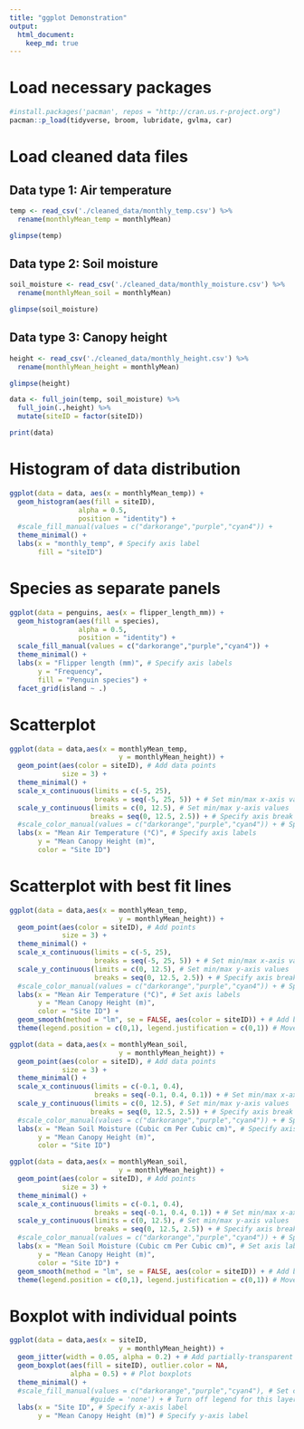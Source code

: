 ```yaml
---
title: "ggplot Demonstration"
output: 
  html_document:
    keep_md: true
---
```


# Load necessary packages
```r
#install.packages('pacman', repos = "http://cran.us.r-project.org")
pacman::p_load(tidyverse, broom, lubridate, gvlma, car)
```

# Load cleaned data files
## Data type 1: Air temperature
```r
temp <- read_csv('./cleaned_data/monthly_temp.csv') %>% 
  rename(monthlyMean_temp = monthlyMean)

glimpse(temp)
```

## Data type 2: Soil moisture
```r
soil_moisture <- read_csv('./cleaned_data/monthly_moisture.csv') %>% 
  rename(monthlyMean_soil = monthlyMean)

glimpse(soil_moisture)
```

## Data type 3: Canopy height
```r
height <- read_csv('./cleaned_data/monthly_height.csv') %>% 
  rename(monthlyMean_height = monthlyMean)

glimpse(height)
```

```r
data <- full_join(temp, soil_moisture) %>%
  full_join(.,height) %>% 
  mutate(siteID = factor(siteID))

print(data)
```

# Histogram of data distribution
```r
ggplot(data = data, aes(x = monthlyMean_temp)) +
  geom_histogram(aes(fill = siteID),
                 alpha = 0.5,
                 position = "identity") +
  #scale_fill_manual(values = c("darkorange","purple","cyan4")) +
  theme_minimal() +
  labs(x = "monthly_temp", # Specify axis label
       fill = "siteID")
```
# Species as separate panels
```r
ggplot(data = penguins, aes(x = flipper_length_mm)) +
  geom_histogram(aes(fill = species),
                 alpha = 0.5,
                 position = "identity") +
  scale_fill_manual(values = c("darkorange","purple","cyan4")) +
  theme_minimal() +
  labs(x = "Flipper length (mm)", # Specify axis labels
       y = "Frequency",
       fill = "Penguin species") +
  facet_grid(island ~ .)
```

# Scatterplot

```r
ggplot(data = data,aes(x = monthlyMean_temp,
                           y = monthlyMean_height)) +
  geom_point(aes(color = siteID), # Add data points
             size = 3) +
  theme_minimal() +
  scale_x_continuous(limits = c(-5, 25),
                     breaks = seq(-5, 25, 5)) + # Set min/max x-axis values
  scale_y_continuous(limits = c(0, 12.5), # Set min/max y-axis values
                    breaks = seq(0, 12.5, 2.5)) + # Specify axis break values
  #scale_color_manual(values = c("darkorange","purple","cyan4")) + # Specify custom colors
  labs(x = "Mean Air Temperature (°C)", # Specify axis labels
       y = "Mean Canopy Height (m)", 
       color = "Site ID")
```

# Scatterplot with best fit lines
```r
ggplot(data = data,aes(x = monthlyMean_temp,
                           y = monthlyMean_height)) +
  geom_point(aes(color = siteID), # Add points
             size = 3) +
  theme_minimal() + 
  scale_x_continuous(limits = c(-5, 25),
                     breaks = seq(-5, 25, 5)) + # Set min/max x-axis values
  scale_y_continuous(limits = c(0, 12.5), # Set min/max y-axis values
                     breaks = seq(0, 12.5, 2.5)) + # Specify axis break values
  #scale_color_manual(values = c("darkorange","purple","cyan4")) + # Specify custom colors
  labs(x = "Mean Air Temperature (°C)", # Set axis labels
       y = "Mean Canopy Height (m)",
       color = "Site ID") +
  geom_smooth(method = "lm", se = FALSE, aes(color = siteID)) + # Add best fit lines for each species
  theme(legend.position = c(0,1), legend.justification = c(0,1)) # Move the legend
```

```r
ggplot(data = data,aes(x = monthlyMean_soil,
                           y = monthlyMean_height)) +
  geom_point(aes(color = siteID), # Add data points
             size = 3) +
  theme_minimal() +
  scale_x_continuous(limits = c(-0.1, 0.4),
                     breaks = seq(-0.1, 0.4, 0.1)) + # Set min/max x-axis values
  scale_y_continuous(limits = c(0, 12.5), # Set min/max y-axis values
                    breaks = seq(0, 12.5, 2.5)) + # Specify axis break values
  #scale_color_manual(values = c("darkorange","purple","cyan4")) + # Specify custom colors
  labs(x = "Mean Soil Moisture (Cubic cm Per Cubic cm)", # Specify axis labels
       y = "Mean Canopy Height (m)", 
       color = "Site ID")
```

```r
ggplot(data = data,aes(x = monthlyMean_soil,
                           y = monthlyMean_height)) +
  geom_point(aes(color = siteID), # Add points
             size = 3) +
  theme_minimal() + 
  scale_x_continuous(limits = c(-0.1, 0.4),
                     breaks = seq(-0.1, 0.4, 0.1)) + # Set min/max x-axis values
  scale_y_continuous(limits = c(0, 12.5), # Set min/max y-axis values
                     breaks = seq(0, 12.5, 2.5)) + # Specify axis break values
  #scale_color_manual(values = c("darkorange","purple","cyan4")) + # Specify custom colors
  labs(x = "Mean Soil Moisture (Cubic cm Per Cubic cm)", # Set axis labels
       y = "Mean Canopy Height (m)",
       color = "Site ID") +
  geom_smooth(method = "lm", se = FALSE, aes(color = siteID)) + # Add best fit lines for each species
  theme(legend.position = c(0,1), legend.justification = c(0,1)) # Move the legend
```

# Boxplot with individual points
```r
ggplot(data = data,aes(x = siteID,
                           y = monthlyMean_height)) +
  geom_jitter(width = 0.05, alpha = 0.2) + # Add partially-transparent data points 
  geom_boxplot(aes(fill = siteID), outlier.color = NA, 
               alpha = 0.5) + # Plot boxplots
  theme_minimal() +
  #scale_fill_manual(values = c("darkorange","purple","cyan4"), # Set colors for groups
                    #guide = 'none') + # Turn off legend for this layer
  labs(x = "Site ID", # Specify x-axis label
       y = "Mean Canopy Height (m)") # Specify y-axis label
``` 